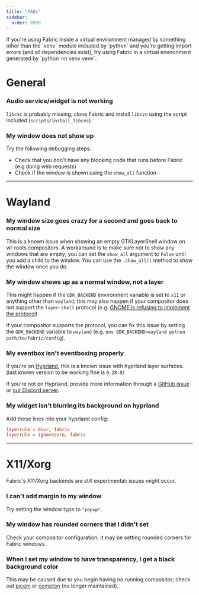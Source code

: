 ```yaml
---
title: "FAQs"
sidebar:
  order: 9999
---
```



<Aside>
  If you're using Fabric inside a virtual environment managed by something other
  than the `venv` module included by `python` and you're getting import errors
  (and all dependencies exist), try using Fabric in a virtual environment
  generated by `python -m venv venv`.
</Aside>

# General

### Audio service/widget is not working

`libcvc` is probably missing, clone Fabric and install `libcvc` using the script included (`scripts/install_libcvc`).

### My window does not show up

Try the following debugging steps:

- Check that you don't have any blocking code that runs before Fabric (e.g doing web requests)
- Check if the window is shown using the `show_all` function

---

# Wayland

### My window size goes crazy for a second and goes back to normal size

This is a known issue when showing an empty GTKLayerShell window on wl-roots compositors. A workaround is to make sure not to show any windows that are empty; you can set the `show_all` argument to `False` until you add a child to the window. You can use the `.show_all()` method to show the window once you do.

### My window shows up as a normal window, not a layer

This might happen if the `GDK_BACKEND` environment variable is set to `x11` or anything other than `wayland`; this may also happen if your compositor does not support the `layer-shell` protocol (e.g. [GNOME is refusing to implement the protocol](<(https://gitlab.gnome.org/GNOME/gnome-shell/-/issues/1141#note_482766)>))

If your compositor supports the protocol, you can fix this issue by setting the `GDK_BACKEND` variable to `wayland` (e.g. `env GDK_BACKEND=wayland python path/to/fabric/config`).

### My eventbox isn't eventboxing properly

If you're on [Hyprland](https://hyprland.org), this is a known issue with hyprland layer surfaces. (last known version to be working fine is `0.28.0`)

If you're not on Hyprland, provide more information through a [GitHub issue](https://github.com/Fabric-Development/fabric-wiki/issues) or [our Discord server](https://discord.gg/xKDnfGee).

### My widget isn't blurring its background on hyprland

Add these lines into your hyprland config:

```conf
layerrule = blur, fabric
layerrule = ignorezero, fabric
```

---

# X11/Xorg

<Aside>
  Fabric's X11/Xorg backends are still experimental; issues might occur.
</Aside>

### I can't add margin to my window

Try setting the window type to `"popup"`.

### My window has rounded corners that I didn't set

Check your compositor configuration; it may be setting rounded corners for Fabric windows.

### When I set my window to have transparency, I get a black background color

This may be caused due to you begin having no running compositor; check out [picom](https://github.com/yshui/picom) or [compton](https://github.com/chjj/compton) (no longer maintained).
